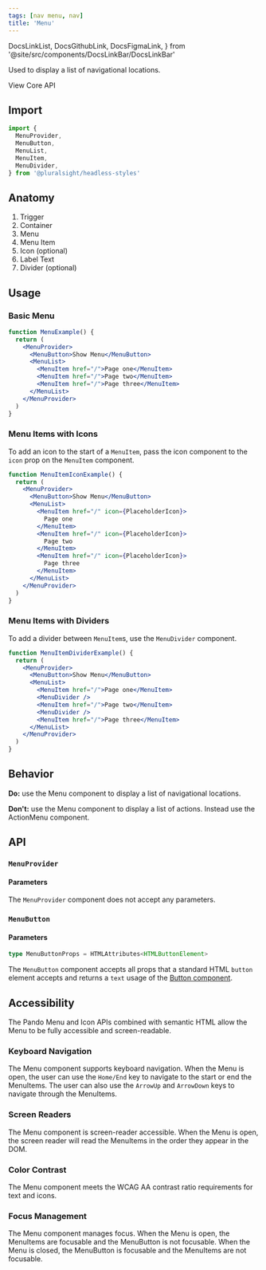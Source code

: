 ```yaml
---
tags: [nav menu, nav]
title: 'Menu'
---
```


  DocsLinkList,
  DocsGithubLink,
  DocsFigmaLink,
} from '@site/src/components/DocsLinkBar/DocsLinkBar'

<p className="size-xxl">Used to display a list of navigational locations.</p>

<DocsLinkList>
  <DocsGithubLink href="https://github.com/pluralsight/pando/tree/main/packages/react/src/components/Menu" />
  <DocsGithubLink href="https://github.com/pluralsight/pando/tree/main/packages/headless-styles/src/components/Menu/menu.ts">
    View Core API
  </DocsGithubLink>
  <DocsFigmaLink href="https://www.figma.com/file/ZmH4XsZS5WnKeo28ylM5x1/Pando-UI-kit-(Web)?node-id=1214%3A50560&t=YLA3FBYLefNvfeuf-0" />
</DocsLinkList>

## Import

```javascript
import {
  MenuProvider,
  MenuButton,
  MenuList,
  MenuItem,
  MenuDivider,
} from '@pluralsight/headless-styles'
```

## Anatomy

1. Trigger
2. Container
3. Menu
4. Menu Item
5. Icon (optional)
6. Label Text
7. Divider (optional)

## Usage

### Basic Menu

```jsx live
function MenuExample() {
  return (
    <MenuProvider>
      <MenuButton>Show Menu</MenuButton>
      <MenuList>
        <MenuItem href="/">Page one</MenuItem>
        <MenuItem href="/">Page two</MenuItem>
        <MenuItem href="/">Page three</MenuItem>
      </MenuList>
    </MenuProvider>
  )
}
```

### Menu Items with Icons

To add an icon to the start of a `MenuItem`, pass the icon component to the `icon` prop on the `MenuItem` component.

```jsx live
function MenuItemIconExample() {
  return (
    <MenuProvider>
      <MenuButton>Show Menu</MenuButton>
      <MenuList>
        <MenuItem href="/" icon={PlaceholderIcon}>
          Page one
        </MenuItem>
        <MenuItem href="/" icon={PlaceholderIcon}>
          Page two
        </MenuItem>
        <MenuItem href="/" icon={PlaceholderIcon}>
          Page three
        </MenuItem>
      </MenuList>
    </MenuProvider>
  )
}
```

### Menu Items with Dividers

To add a divider between `MenuItem`s, use the `MenuDivider` component.

```jsx live
function MenuItemDividerExample() {
  return (
    <MenuProvider>
      <MenuButton>Show Menu</MenuButton>
      <MenuList>
        <MenuItem href="/">Page one</MenuItem>
        <MenuDivider />
        <MenuItem href="/">Page two</MenuItem>
        <MenuDivider />
        <MenuItem href="/">Page three</MenuItem>
      </MenuList>
    </MenuProvider>
  )
}
```

## Behavior

**Do:** use the Menu component to display a list of navigational locations.

**Don't:** use the Menu component to display a list of actions. Instead use the ActionMenu component.

## API

### `MenuProvider`

#### Parameters

The `MenuProvider` component does not accept any parameters.

### `MenuButton`

#### Parameters

```typescript
type MenuButtonProps = HTMLAttributes<HTMLButtonElement>
```

The `MenuButton` component accepts all props that a standard HTML `button` element accepts and returns a `text` usage of the [Button component](./button.mdx).

## Accessibility

The Pando Menu and Icon APIs combined with semantic HTML allow the Menu to be fully accessible and screen-readable.

### Keyboard Navigation

The Menu component supports keyboard navigation. When the Menu is open, the user can use the `Home/End` key to navigate to the start or end the MenuItems. The user can also use the `ArrowUp` and `ArrowDown` keys to navigate through the MenuItems.

### Screen Readers

The Menu component is screen-reader accessible. When the Menu is open, the screen reader will read the MenuItems in the order they appear in the DOM.

### Color Contrast

The Menu component meets the WCAG AA contrast ratio requirements for text and icons.

### Focus Management

The Menu component manages focus. When the Menu is open, the MenuItems are focusable and the MenuButton is not focusable. When the Menu is closed, the MenuButton is focusable and the MenuItems are not focusable.
